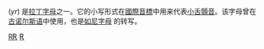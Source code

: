 {{Infobox alphabet|alphabet=拉丁|uuc=01A6|ulc=0280}}
{{Unicode|'''Ʀ''', '''ʀ'''}} (''yr'') 是[[拉丁字母|拉丁字母]]之一。它的小写形式在[[國際音標|國際音標]]中用来代表[[小舌顫音|小舌顫音]]。该字母曾在[[古诺尔斯语|古诺尔斯语]]中使用，也是[[如尼字母|如尼字母]] {{Unicode|ᛦ}} 的转写。

{{字母R}}
{{Latin alphabet}}

[[Category:不常见拉丁字母|RƦ]]
[[Category:音標符號|Ʀ]]
